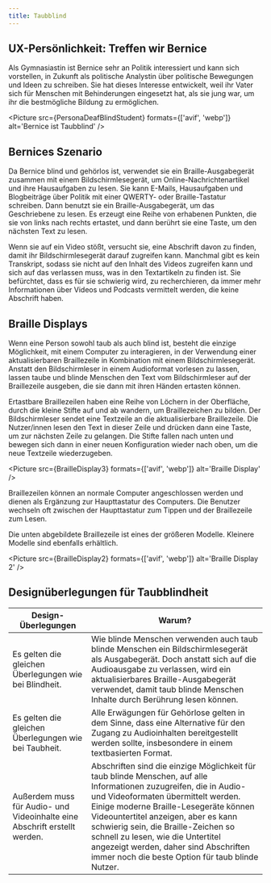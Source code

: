 ```yaml
---
title: Taubblind
---
```




## UX-Persönlichkeit: Treffen wir Bernice

Als Gymnasiastin ist Bernice sehr an Politik interessiert und kann sich vorstellen,
in Zukunft als politische Analystin über politische Bewegungen und Ideen zu
schreiben. Sie hat dieses Interesse entwickelt, weil ihr Vater sich für Menschen
mit Behinderungen eingesetzt hat, als sie jung war, um ihr die bestmögliche
Bildung zu ermöglichen.

<Picture src={PersonaDeafBlindStudent} formats={['avif', 'webp']} alt='Bernice ist Taubblind' />

## Bernices Szenario

Da Bernice blind und gehörlos ist, verwendet sie ein Braille-Ausgabegerät zusammen
mit einem Bildschirmlesegerät, um Online-Nachrichtenartikel und ihre Hausaufgaben
zu lesen. Sie kann E-Mails, Hausaufgaben und Blogbeiträge über Politik mit einer
QWERTY- oder Braille-Tastatur schreiben. Dann benutzt sie ein Braille-Ausgabegerät,
um das Geschriebene zu lesen. Es erzeugt eine Reihe von erhabenen Punkten, die sie
von links nach rechts ertastet, und dann berührt sie eine Taste, um den nächsten
Text zu lesen.

Wenn sie auf ein Video stößt, versucht sie, eine Abschrift davon zu finden,
damit ihr Bildschirmlesegerät darauf zugreifen kann. Manchmal gibt es kein
Transkript, sodass sie nicht auf den Inhalt des Videos zugreifen kann und sich
auf das verlassen muss, was in den Textartikeln zu finden ist. Sie befürchtet,
dass es für sie schwierig wird, zu recherchieren, da immer mehr Informationen über
Videos und Podcasts vermittelt werden, die keine Abschrift haben.

## Braille Displays

Wenn eine Person sowohl taub als auch blind ist, besteht die einzige Möglichkeit,
mit einem Computer zu interagieren, in der Verwendung einer aktualisierbaren
Braillezeile in Kombination mit einem Bildschirmlesegerät. Anstatt den Bildschirmleser
in einem Audioformat vorlesen zu lassen, lassen taube und blinde Menschen den
Text vom Bildschirmleser auf der Braillezeile ausgeben, die sie dann mit ihren
Händen ertasten können.

Ertastbare Braillezeilen haben eine Reihe von Löchern in der Oberfläche, durch
die kleine Stifte auf und ab wandern, um Braillezeichen zu bilden. Der
Bildschirmleser sendet eine Textzeile an die aktualisierbare Braillezeile. Die
Nutzer/innen lesen den Text in dieser Zeile und drücken dann eine Taste, um zur
nächsten Zeile zu gelangen. Die Stifte fallen nach unten und bewegen sich dann
in einer neuen Konfiguration wieder nach oben, um die neue Textzeile wiederzugeben.

<Picture src={BrailleDisplay3} formats={['avif', 'webp']} alt='Braille Display' />

Braillezeilen können an normale Computer angeschlossen werden und dienen als
Ergänzung zur Haupttastatur des Computers. Die Benutzer wechseln oft zwischen der
Haupttastatur zum Tippen und der Braillezeile zum Lesen.

Die unten abgebildete Braillezeile ist eines der größeren Modelle. Kleinere
Modelle sind ebenfalls erhältlich.

<Picture src={BrailleDisplay2} formats={['avif', 'webp']} alt='Braille Display 2' />

## Designüberlegungen für Taubblindheit

<table>
  <thead>
    <tr>
      <th>Design-Überlegungen</th>
      <th>Warum?</th>
    </tr>
  </thead>
  <tbody>
    <tr>
      <td data-label='Design-Überlegungen'>
        Es gelten die gleichen Überlegungen wie bei Blindheit.
      </td>
      <td data-label='Warum?'>
        Wie blinde Menschen verwenden auch taub blinde Menschen ein Bildschirmlesegerät als
        Ausgabegerät. Doch anstatt sich auf die Audioausgabe zu verlassen, wird ein aktualisierbares
        Braille-Ausgabegerät verwendet, damit taub blinde Menschen Inhalte durch Berührung lesen
        können.
      </td>
    </tr>
    <tr>
      <td data-label='Design-Überlegungen'>
        Es gelten die gleichen Überlegungen wie bei Taubheit.
      </td>
      <td data-label='Warum?'>
        Alle Erwägungen für Gehörlose gelten in dem Sinne, dass eine Alternative für den Zugang zu
        Audioinhalten bereitgestellt werden sollte, insbesondere in einem textbasierten Format.
      </td>
    </tr>
    <tr>
      <td data-label='Design-Überlegungen'>
        Außerdem muss für Audio- und Videoinhalte eine Abschrift erstellt werden.
      </td>
      <td data-label='Warum?'>
        Abschriften sind die einzige Möglichkeit für taub blinde Menschen, auf alle Informationen
        zuzugreifen, die in Audio- und Videoformaten übermittelt werden. Einige moderne
        Braille-Lesegeräte können Videountertitel anzeigen, aber es kann schwierig sein, die
        Braille-Zeichen so schnell zu lesen, wie die Untertitel angezeigt werden, daher sind
        Abschriften immer noch die beste Option für taub blinde Nutzer.
      </td>
    </tr>
  </tbody>
</table>
